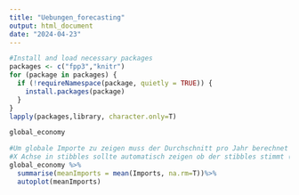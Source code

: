 ```yaml
---
title: "Uebungen_forecasting"
output: html_document
date: "2024-04-23"
---
```


```r
#Install and load necessary packages
packages <- c("fpp3","knitr")
for (package in packages) {
  if (!requireNamespace(package, quietly = TRUE)) {
    install.packages(package)
  }
}
lapply(packages,library, character.only=T)
```

```r
global_economy

```
```r
#Um globale Importe zu zeigen muss der Durchschnitt pro Jahr berechnet werden
#X Achse in stibbles sollte automatisch zeigen ob der stibbles stimmt (Zeit als X Funktion und welche Auflösung)
global_economy %>%
  summarise(meanImports = mean(Imports, na.rm=T))%>%
  autoplot(meanImports)
```

